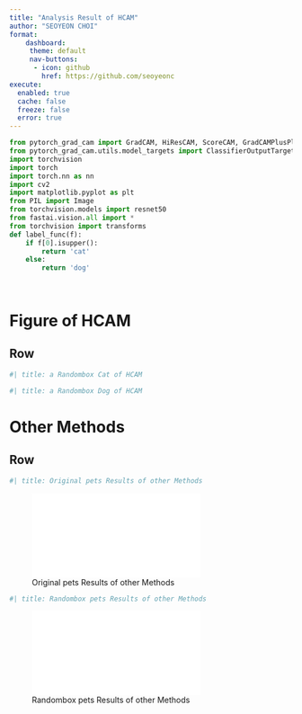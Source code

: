 ```yaml
---
title: "Analysis Result of HCAM"
author: "SEOYEON CHOI"
format:
    dashboard:
     theme: default
     nav-buttons:
      - icon: github
        href: https://github.com/seoyeonc
execute: 
  enabled: true
  cache: false
  freeze: false
  error: true
---
```


```python
from pytorch_grad_cam import GradCAM, HiResCAM, ScoreCAM, GradCAMPlusPlus, AblationCAM, XGradCAM, EigenCAM, FullGrad, EigenGradCAM, LayerCAM
from pytorch_grad_cam.utils.model_targets import ClassifierOutputTarget
import torchvision
import torch
import torch.nn as nn
import cv2
import matplotlib.pyplot as plt
from PIL import Image
from torchvision.models import resnet50
from fastai.vision.all import *
from torchvision import transforms
def label_func(f):
    if f[0].isupper():
        return 'cat' 
    else: 
        return 'dog' 
        
        
```

# Figure of HCAM

## Row {.tabset}

```python
#| title: a Randombox Cat of HCAM

```

```python
#| title: a Randombox Dog of HCAM


```


# Other Methods

## Row {.tabset}

```python
#| title: Original pets Results of other Methods
```
![Original pets Results of other Methods](original_other_plot.pdf){width=300}

```python
#| title: Randombox pets Results of other Methods
```
![Randombox pets Results of other Methods](randombox_other_plot.pdf){width=300}
